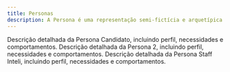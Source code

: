 ```yaml
---
title: Personas
description: A Persona é uma representação semi-fictícia e arquetípica do seu usuário ou cliente ideal, criada com base em dados reais e pesquisa. Ela engloba características como dados demográficos, objetivos, motivações, comportamentos e, mais importante, suas dores e necessidades.
---
```


<Cards>
  <Card
    href="/docs/sprint-1/entendimento-do-usuario/personas/persona-candidato"
    title="Persona Candidato"
  >
    Descrição detalhada da Persona Candidato, incluindo perfil, necessidades e
    comportamentos.
  </Card>
  <Card
    href="/docs/sprint-1/entendimento-do-usuario/personas/persona-2"
    title="Persona 2"
  >
    Descrição detalhada da Persona 2, incluindo perfil, necessidades e
    comportamentos.
  </Card>
  <Card
    href="/docs/sprint-1/entendimento-do-usuario/personas/persona-staff"
    title="Persona Staff Inteli"
  >
    Descrição detalhada da Persona Staff Inteli, incluindo perfil, necessidades
    e comportamentos.
  </Card>
</Cards>

